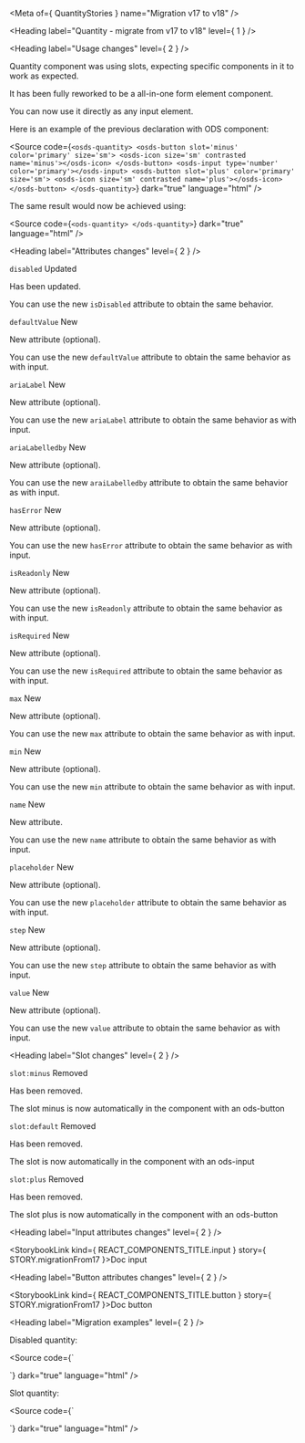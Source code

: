 
<Meta of={ QuantityStories } name="Migration v17 to v18" />

<Heading label="Quantity - migrate from v17 to v18" level={ 1 } />

<Heading label="Usage changes" level={ 2 } />

Quantity component was using slots, expecting specific components in it to work as expected.

It has been fully reworked to be a all-in-one form element component.

You can now use it directly as any input element.

Here is an example of the previous declaration with ODS component:

<Source code={`
<osds-quantity>
  <osds-button slot='minus' color='primary' size='sm'>
    <osds-icon size='sm' contrasted name='minus'></osds-icon>
  </osds-button>
  <osds-input type='number' color='primary'></osds-input>
  <osds-button slot='plus' color='primary' size='sm'>
    <osds-icon size='sm' contrasted name='plus'></osds-icon>
  </osds-button>
</osds-quantity>
`}
        dark="true"
        language="html" />

The same result would now be achieved using:

<Source code={`
<ods-quantity>
</ods-quantity>
`}
        dark="true"
        language="html" />

<Heading label="Attributes changes" level={ 2 } />

`disabled` <Badge color="information" size="sm">Updated</Badge>

Has been updated.

You can use the new `isDisabled` attribute to obtain the same behavior.

`defaultValue` <Badge color="success" size="sm">New</Badge>

New attribute (optional).

You can use the new `defaultValue` attribute to obtain the same behavior as with input.

`ariaLabel` <Badge color="success" size="sm">New</Badge>

New attribute (optional).

You can use the new `ariaLabel` attribute to obtain the same behavior as with input.

`ariaLabelledby` <Badge color="success" size="sm">New</Badge>

New attribute (optional).

You can use the new `araiLabelledby` attribute to obtain the same behavior as with input.

`hasError` <Badge color="success" size="sm">New</Badge>

New attribute (optional).

You can use the new `hasError` attribute to obtain the same behavior as with input.

`isReadonly` <Badge color="success" size="sm">New</Badge>

New attribute (optional).

You can use the new `isReadonly` attribute to obtain the same behavior as with input.

`isRequired` <Badge color="success" size="sm">New</Badge>

New attribute (optional).

You can use the new `isRequired` attribute to obtain the same behavior as with input.

`max` <Badge color="success" size="sm">New</Badge>

New attribute (optional).

You can use the new `max` attribute to obtain the same behavior as with input.

`min` <Badge color="success" size="sm">New</Badge>

New attribute (optional).

You can use the new `min` attribute to obtain the same behavior as with input.

`name` <Badge color="success" size="sm">New</Badge>

New attribute.

You can use the new `name` attribute to obtain the same behavior as with input.

`placeholder` <Badge color="success" size="sm">New</Badge>

New attribute (optional).

You can use the new `placeholder` attribute to obtain the same behavior as with input.

`step` <Badge color="success" size="sm">New</Badge>

New attribute (optional).

You can use the new `step` attribute to obtain the same behavior as with input.

`value` <Badge color="success" size="sm">New</Badge>

New attribute (optional).

You can use the new `value` attribute to obtain the same behavior as with input.

<Heading label="Slot changes" level={ 2 } />

`slot:minus` <Badge color="critical" size="sm">Removed</Badge>

Has been removed.

The slot minus is now automatically in the component with an ods-button

`slot:default` <Badge color="critical" size="sm">Removed</Badge>

Has been removed.

The slot is now automatically in the component with an ods-input

`slot:plus` <Badge color="critical" size="sm">Removed</Badge>

Has been removed.

The slot plus is now automatically in the component with an ods-button

<Heading label="Input attributes changes" level={ 2 } />

<StorybookLink kind={ REACT_COMPONENTS_TITLE.input } story={ STORY.migrationFrom17 }>Doc input</StorybookLink>

<Heading label="Button attributes changes" level={ 2 } />

<StorybookLink kind={ REACT_COMPONENTS_TITLE.button } story={ STORY.migrationFrom17 }>Doc button</StorybookLink>

<Heading label="Migration examples" level={ 2 } />

Disabled quantity:

<Source code={`
<osds-quantity disabled>
  <osds-button slot='minus' color='primary' size='sm'>
    <osds-icon size='sm' contrasted name='minus'></osds-icon>
  </osds-button>
  <osds-input type='number' color='primary'></osds-input>
  <osds-button slot='plus' color='primary' size='sm'>
    <osds-icon size='sm' contrasted name='plus'></osds-icon>
  </osds-button>
</osds-quantity>

<!-- is now -->

<ods-quantity is-disabled>
</ods-quantity>
`}
        dark="true"
        language="html" />

Slot quantity:

<Source code={`
<osds-quantity>
  <osds-button slot='minus' color='primary' size='sm'>
    <osds-icon size='sm' contrasted name='minus'></osds-icon>
  </osds-button>
  <osds-input type='number' color='primary'></osds-input>
  <osds-button slot='plus' color='primary' size='sm'>
    <osds-icon size='sm' contrasted name='plus'></osds-icon>
  </osds-button>
</osds-quantity>

<!-- is now -->

<ods-quantity>
</ods-quantity>
`}
        dark="true"
        language="html" />
